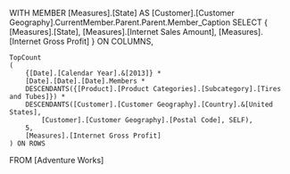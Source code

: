 WITH MEMBER [Measures].[State] AS
	[Customer].[Customer Geography].CurrentMember.Parent.Parent.Member_Caption
SELECT
	{ [Measures].[State],
	  [Measures].[Internet Sales Amount],
	  [Measures].[Internet Gross Profit] } ON COLUMNS,

	TopCount
    (
		{[Date].[Calendar Year].&[2013]} *
		[Date].[Date].[Date].Members *
		DESCENDANTS({[Product].[Product Categories].[Subcategory].[Tires and Tubes]}) *
		DESCENDANTS([Customer].[Customer Geography].[Country].&[United States], 
			[Customer].[Customer Geography].[Postal Code], SELF),
		5,
 	    [Measures].[Internet Gross Profit]
    ) ON ROWS
FROM 
	[Adventure Works]
